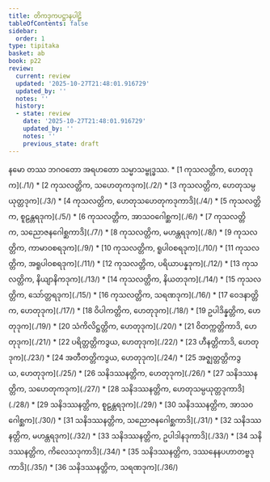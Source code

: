 ```yaml
---
title: တိကဒုကပဋ္ဌာနပါဠိ
tableOfContents: false
sidebar:
  order: 1
type: tipitaka
basket: ab
book: p22
review:
  current: review
  updated: '2025-10-27T21:48:01.916729'
  updated_by: ''
  notes: ''
  history:
  - state: review
    date: '2025-10-27T21:48:01.916729'
    updated_by: ''
    notes: ''
    previous_state: draft
---
```


<ReviewStatus review={frontmatter.review} showDetails={true} />

<HypothesisAnnotation frontmatter={frontmatter} />

<Paragraph number="1" type="center" book="p22">
နမော တဿ ဘဂဝတော အရဟတော သမ္မာသမ္ဗုဒ္ဓဿ.

</Paragraph>

<TableOfContents book="p22">
* [1 ကုသလတ္တိက, ဟေတုဒုက](./1/)
* [2 ကုသလတ္တိက, သဟေတုကဒုက](./2/)
* [3 ကုသလတ္တိက, ဟေတုသမ္ပယုတ္တဒုက](./3/)
* [4 ကုသလတ္တိက, ဟေတုသဟေတုကဒုကာဒိ](./4/)
* [5 ကုသလတ္တိက, စူဠန္တရဒုက](./5/)
* [6 ကုသလတ္တိက, အာသဝဂေါစ္ဆက](./6/)
* [7 ကုသလတ္တိက, သညောဇနဂေါစ္ဆကာဒိ](./7/)
* [8 ကုသလတ္တိက, မဟန္တရဒုက](./8/)
* [9 ကုသလတ္တိက, ကာမာဝစရဒုက](./9/)
* [10 ကုသလတ္တိက, ရူပါဝစရဒုက](./10/)
* [11 ကုသလတ္တိက, အရူပါဝစရဒုက](./11/)
* [12 ကုသလတ္တိက, ပရိယာပန္နဒုက](./12/)
* [13 ကုသလတ္တိက, နိယျာနိကဒုက](./13/)
* [14 ကုသလတ္တိက, နိယတဒုက](./14/)
* [15 ကုသလတ္တိက, သော်တ္တရဒုက](./15/)
* [16 ကုသလတ္တိက, သရဏဒုက](./16/)
* [17 ဝေဒနာတ္တိက, ဟေတုဒုက](./17/)
* [18 ဝိပါကတ္တိက, ဟေတုဒုက](./18/)
* [19 ဥပါဒိန္နတ္တိက, ဟေတုဒုက](./19/)
* [20 သံကိလိဋ္ဌတ္တိက, ဟေတုဒုက](./20/)
* [21 ဝိတက္ကတ္တိကာဒိ, ဟေတုဒုက](./21/)
* [22 ပရိတ္တတ္တိကဒွယ, ဟေတုဒုက](./22/)
* [23 ဟီနတ္တိကာဒိ, ဟေတုဒုက](./23/)
* [24 အတီတတ္တိကဒွယ, ဟေတုဒုက](./24/)
* [25 အဇ္ဈတ္တတ္တိကဒွယ, ဟေတုဒုက](./25/)
* [26 သနိဒဿနတ္တိက, ဟေတုဒုက](./26/)
* [27 သနိဒဿနတ္တိက, သဟေတုကဒုက](./27/)
* [28 သနိဒဿနတ္တိက, ဟေတုသမ္ပယုတ္တဒုကာဒိ](./28/)
* [29 သနိဒဿနတ္တိက, စူဠန္တရဒုက](./29/)
* [30 သနိဒဿနတ္တိက, အာသဝဂေါစ္ဆက](./30/)
* [31 သနိဒဿနတ္တိက, သညောဇနဂေါစ္ဆကာဒိ](./31/)
* [32 သနိဒဿနတ္တိက, မဟန္တရဒုက](./32/)
* [33 သနိဒဿနတ္တိက, ဥပါဒါနဒုကာဒိ](./33/)
* [34 သနိဒဿနတ္တိက, ကိလေသဒုကာဒိ](./34/)
* [35 သနိဒဿနတ္တိက, ဒဿနေနပဟာတဗ္ဗဒုကာဒိ](./35/)
* [36 သနိဒဿနတ္တိက, သရဏဒုက](./36/)
</TableOfContents>